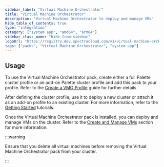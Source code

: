 ```yaml
---
sidebar_label: "Virtual Machine Orchestrator"
title: "Virtual Machine Orchestrator"
description: "Virtual Machine Orchestrator to deploy and manage VMs"
hide_table_of_contents: true
type: "integration"
category: ["system app", "amd64", "arm64"]
sidebar_class_name: "hide-from-sidebar"
logoUrl: "https://registry.dev.spectrocloud.com/v1/virtual-machine-orchestrator/blobs/sha256:705bce29a22c87a591bac03d036ce4cd2fab27fd95452af07ab88f3225af640b?type=image.webp"
tags: ["packs", "Virtual Machine Orchestrator", "system app"]
---
```


<RedirectPackPage packName="virtual-machine-orchestrator" />

## Usage

To use the Virtual Machine Orchestrator pack, create either a full Palette cluster profile or an add-on Palette cluster
profile and add this pack to your profile. Refer to the [Create a VMO Profile](../vm-management/create-vmo-profile.md)
guide for further details.

After defining the cluster profile, use it to deploy a new cluster or attach it as an add-on profile to an existing
cluster. For more information, refer to the [Getting Started](/getting-started/) tutorials.

Once the Virtual Machine Orchestrator pack is installed, you can deploy and manage VMs on the cluster.
Refer to the [Create and Manage VMs](../vm-management/create-manage-vm/create-manage-vm.md) section for more
information.

:::warning

Ensure that you delete all virtual machines before removing the Virtual Machine Orchestrator pack from your cluster.

:::
